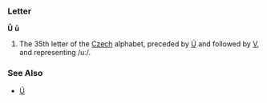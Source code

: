 ===Letter===
'''Ů''' '''ů'''

#The 35th letter of the [[Czech]] alphabet, preceded by [[Ú]] and followed by [[V]], and representing /uː/.
===See Also===
*[[Ú]]